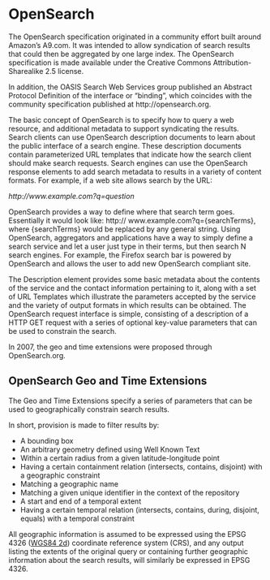 # OpenSearch 

The OpenSearch specification originated in a community effort built around Amazon's A9.com. It was intended to allow syndication of search results that could then be aggregated by one large index. The OpenSearch specification is made available under the Creative Commons Attribution-Sharealike 2.5 license. 

In addition, the OASIS Search Web Services group published an Abstract Protocol Definition of the interface or “binding”, which coincides with the community specification published at http://opensearch.org. 

The basic concept of OpenSearch is to specify how to query a web resource, and additional metadata to support syndicating the results. Search clients can use OpenSearch description documents to learn about the public interface of a search engine. These description documents contain parameterized URL templates that indicate how the search client should make search requests. Search engines can use the OpenSearch response elements to add search metadata to results in a variety of content formats. For example, if a web site allows search by the URL:

*http://www.example.com?q=question*

OpenSearch provides a way to define where that search term goes. Essentially it would look like: http:// www.example.com?q={searchTerms}, where {searchTerms} would be replaced by any general string. Using OpenSearch, aggregators and applications have a way to simply define a search service and let a user just type in their terms, but then search N search engines. For example, the Firefox search bar is powered by OpenSearch and allows the user to add new OpenSearch compliant site.

The Description element provides some basic metadata about the contents of the service and the contact information pertaining to it, along with a set of URL Templates which illustrate the parameters accepted by the service and the variety of output formats in which results can be obtained. The OpenSearch request interface is simple, consisting of a description of a HTTP GET request with a series of optional key-value parameters that can be used to constrain the search.

In 2007, the geo and time extensions were proposed through OpenSearch.org.

## OpenSearch Geo and Time Extensions

The Geo and Time Extensions specify a series of parameters that can be used to geographically constrain search results.

In short, provision is made to filter results by:

* A bounding box
* An arbitrary geometry defined using Well Known Text
* Within a certain radius from a given latitude-longitude point
* Having a certain containment relation (intersects, contains, disjoint) with a geographic constraint
* Matching a geographic name
* Matching a given unique identifier in the context of the repository
* A start and end of a temporal extent
* Having a certain temporal relation (intersects, contains, during, disjoint, equals) with a temporal constraint

All geographic information is assumed to be expressed using the EPSG 4326 ([WGS84 2d](http://spatialreference.org/ref/epsg/4326/)) coordinate reference system (CRS), and any output listing the extents of the original query or containing further geographic information about the search results, will similarly be expressed in EPSG 4326.

